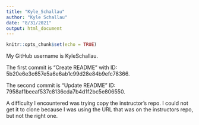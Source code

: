 ```yaml
---
title: "Kyle_Schallau"
author: "Kyle Schallau"
date: "8/31/2021"
output: html_document
---
```


```r
knitr::opts_chunk$set(echo = TRUE)
```

My GitHub username is KyleSchallau.

The first commit is "Create README" with
ID: 5b20e6e3c657e5a6e6ab1c99d28e84b9efc78366.

The second commit is "Update README" 
ID: 7958af1beeaf537c8136cda7b4d1f2bc5e806550.

A difficulty I encountered was trying copy the instructor's repo. I could not get it to clone because I was using the URL that was on the instructors repo, but not the right one.